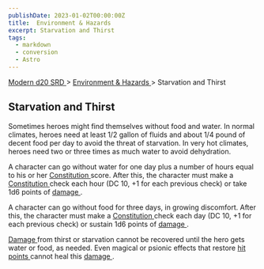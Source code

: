 ```yaml
---
publishDate: 2023-01-02T00:00:00Z
title:  Environment & Hazards 
excerpt: Starvation and Thirst
tags:
  - markdown
  - conversion
  - Astro
---
```


[ Modern d20 SRD ](/#modernD20) > [ Environment & Hazards ](modern-d20-srd-environment-hazards-index) > Starvation and Thirst

##  Starvation and Thirst

Sometimes heroes might find themselves without food and water. In normal
climates, heroes need at least 1/2 gallon of fluids and about 1/4 pound of
decent food per day to avoid the threat of starvation. In very hot climates,
heroes need two or three times as much water to avoid dehydration.

A character can go without water for one day plus a number of hours equal to
his or her [ Constitution ](modern-d20-srd-basics-ability-scores) score. After
this, the character must make a [ Constitution ](modern-d20-srd-basics-ability-scores) check each hour (DC 10, +1 for each previous check) or take
1d6 points of [ damage ](modern-d20-srd-combat-damage) .

A character can go without food for three days, in growing discomfort. After
this, the character must make a [ Constitution ](modern-d20-srd-basics-ability-scores) check each day (DC 10, +1 for each previous check) or sustain
1d6 points of [ damage ](modern-d20-srd-combat-damage) .

[ Damage ](modern-d20-srd-combat-damage) from thirst or starvation cannot be
recovered until the hero gets water or food, as needed. Even magical or
psionic effects that restore [ hit points ](modern-d20-srd-combat-hit-points)
cannot heal this [ damage ](modern-d20-srd-combat-damage) .


